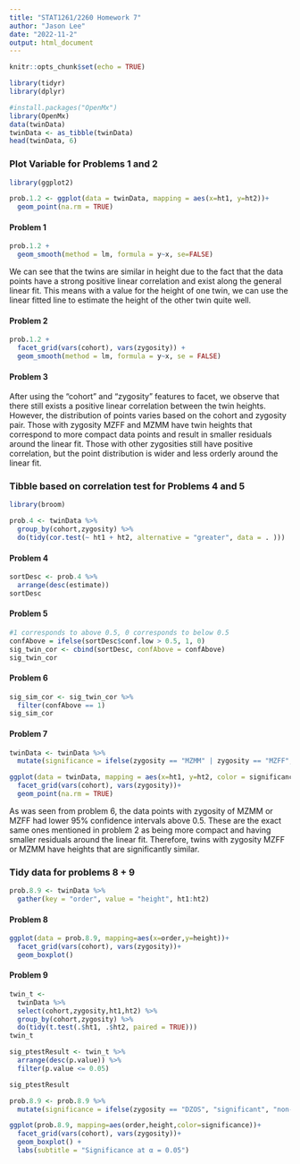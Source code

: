```yaml
---
title: "STAT1261/2260 Homework 7"
author: "Jason Lee"
date: "2022-11-2"
output: html_document
---
```

```r
knitr::opts_chunk$set(echo = TRUE)
```

```r
library(tidyr)
library(dplyr)

#install.packages("OpenMx")
library(OpenMx)
data(twinData)
twinData <- as_tibble(twinData)
head(twinData, 6)
```
### Plot Variable for Problems 1 and 2
```r
library(ggplot2)

prob.1.2 <- ggplot(data = twinData, mapping = aes(x=ht1, y=ht2))+
  geom_point(na.rm = TRUE)
```

#### Problem 1
```r
prob.1.2 +
  geom_smooth(method = lm, formula = y~x, se=FALSE)
```

We can see that the twins are similar in height due to the fact that the data points have a strong positive linear correlation and exist along the general linear fit. This means with a value for the height of one twin, we can use the linear fitted line to estimate the height of the other twin quite well. 

#### Problem 2
```r
prob.1.2 + 
  facet_grid(vars(cohort), vars(zygosity)) +
  geom_smooth(method = lm, formula = y~x, se = FALSE)
```

#### Problem 3
After using the "cohort" and "zygosity" features to facet, we observe that there still exists a positive linear correlation between the twin heights. However, the distribution of points varies based on the cohort and zygosity pair. Those with zygosity MZFF and MZMM have twin heights that correspond to more compact data points and result in smaller residuals around the linear fit. Those with other zygosities still have positive correlation, but the point distribution is wider and less orderly around the linear fit.

### Tibble based on correlation test for Problems 4 and 5
```r
library(broom)

prob.4 <- twinData %>% 
  group_by(cohort,zygosity) %>%  
  do(tidy(cor.test(~ ht1 + ht2, alternative = "greater", data = . ))) 
```

#### Problem 4
```r
sortDesc <- prob.4 %>%
  arrange(desc(estimate))
sortDesc
```

#### Problem 5
```r
#1 corresponds to above 0.5, 0 corresponds to below 0.5
confAbove = ifelse(sortDesc$conf.low > 0.5, 1, 0)
sig_twin_cor <- cbind(sortDesc, confAbove = confAbove)
sig_twin_cor
```

#### Problem 6

```r
sig_sim_cor <- sig_twin_cor %>%
  filter(confAbove == 1)
sig_sim_cor 
```

#### Problem 7

```r
twinData <- twinData %>%
  mutate(significance = ifelse(zygosity == "MZMM" | zygosity == "MZFF", "significant", "non-significant"))

ggplot(data = twinData, mapping = aes(x=ht1, y=ht2, color = significance))+
  facet_grid(vars(cohort), vars(zygosity))+
  geom_point(na.rm = TRUE)
```

As was seen from problem 6, the data points with zygosity of MZMM or MZFF had lower 95% confidence intervals above 0.5. These are the exact same ones mentioned in problem 2 as being more compact and having smaller residuals around the linear fit. Therefore, twins with zygosity MZFF or MZMM have heights that are significantly similar.

### Tidy data for problems 8 + 9
```r
prob.8.9 <- twinData %>%
  gather(key = "order", value = "height", ht1:ht2)
```

#### Problem 8
```r
ggplot(data = prob.8.9, mapping=aes(x=order,y=height))+
  facet_grid(vars(cohort), vars(zygosity))+
  geom_boxplot()
```

#### Problem 9
```r
twin_t <- 
  twinData %>% 
  select(cohort,zygosity,ht1,ht2) %>% 
  group_by(cohort,zygosity) %>%
  do(tidy(t.test(.$ht1, .$ht2, paired = TRUE)))
twin_t
```

```r
sig_ptestResult <- twin_t %>%
  arrange(desc(p.value)) %>%
  filter(p.value <= 0.05)

sig_ptestResult
```

```r
prob.8.9 <- prob.8.9 %>%
  mutate(significance = ifelse(zygosity == "DZOS", "significant", "non-significant"))

ggplot(prob.8.9, mapping=aes(order,height,color=significance))+
  facet_grid(vars(cohort), vars(zygosity))+
  geom_boxplot() + 
  labs(subtitle = "Significance at α = 0.05")
```


